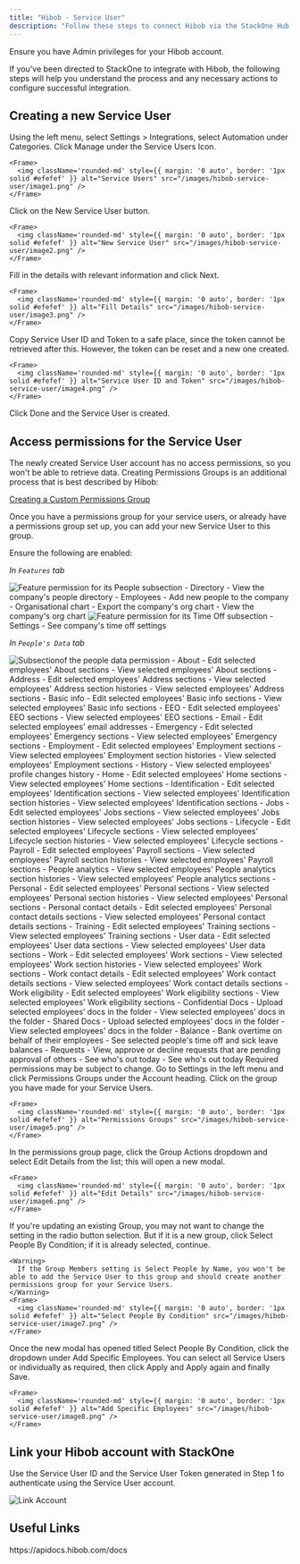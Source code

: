 ```yaml
---
title: "Hibob - Service User"
description: "Follow these steps to connect Hibob via the StackOne Hub successfully."
---
```



<Warning>
  Ensure you have Admin privileges for your Hibob account.
</Warning>

If you've been directed to StackOne to integrate with Hibob, the following steps will help you understand the process and any necessary actions to configure successful integration.

## Creating a new Service User

<Steps>
  <Step title="Navigate to Service Users">
    Using the left menu, select Settings > Integrations, select Automation under Categories. Click Manage under the Service Users Icon.

    <Frame>
      <img className='rounded-md' style={{ margin: '0 auto', border: '1px solid #efefef' }} alt="Service Users" src="/images/hibob-service-user/image1.png" />
    </Frame>
  </Step>

  <Step title="Create New Service User">
    Click on the New Service User button.

    <Frame>
      <img className='rounded-md' style={{ margin: '0 auto', border: '1px solid #efefef' }} alt="New Service User" src="/images/hibob-service-user/image2.png" />
    </Frame>
  </Step>

  <Step title="Fill in Details">
    Fill in the details with relevant information and click Next.

    <Frame>
      <img className='rounded-md' style={{ margin: '0 auto', border: '1px solid #efefef' }} alt="Fill Details" src="/images/hibob-service-user/image3.png" />
    </Frame>
  </Step>

  <Step title="Copy Service User ID and Token">
    Copy Service User ID and Token to a safe place, since the token cannot be retrieved after this. However, the token can be reset and a new one created.

    <Frame>
      <img className='rounded-md' style={{ margin: '0 auto', border: '1px solid #efefef' }} alt="Service User ID and Token" src="/images/hibob-service-user/image4.png" />
    </Frame>
  </Step>

  <Step title="Finish Creation">
    Click Done and the Service User is created.
  </Step>
</Steps>

## Access permissions for the Service User

The newly created Service User account has no access permissions, so you won't be able to retrieve data. Creating Permissions Groups is an additional process that is best described by Hibob:

[Creating a Custom Permissions Group](https://help.hibob.com/hc/en-us/articles/4409776408209-Create-a-custom-permission-group)

Once you have a permissions group for your service users, or already have a permissions group set up, you can add your new Service User to this group.

Ensure the following are enabled:

*In `Features` tab*
<Accordion title="People">
<Frame>
  <img className='rounded-md' style={{ margin: '0 auto', border: '1px solid #efefef' }} alt="Feature permission for its People subsection" src="/images/hibob-service-user/image_features_tab.png" />
</Frame>
- Directory
  - View the company's people directory
- Employees
  - Add new people to the company
- Organisational chart
  - Export the company's org chart
  - View the company's org chart
</Accordion>

<Accordion title="Time off">
<Frame>
  <img className='rounded-md' style={{ margin: '0 auto', border: '1px solid #efefef' }} alt="Feature permission for its Time Off subsection" src="/images/hibob-service-user/image_features_time_off.png" />
</Frame>
- Settings
  - See company's time off settings
</Accordion>


*In `People's Data` tab*
<Accordion title="People">
<Frame>
  <img className='rounded-md' style={{ margin: '0 auto', border: '1px solid #efefef' }} alt="Subsectionof the people data permission" src="/images/hibob-service-user/image_people_data_tab.png" />
</Frame>
- About
  - Edit selected employees' About sections
  - View selected employees' About sections
- Address
  - Edit selected employees' Address sections
  - View selected employees' Address section histories
  - View selected employees' Address sections
- Basic info
  - Edit selected employees' Basic info sections
  - View selected employees' Basic info sections
- EEO
  - Edit selected employees' EEO sections
  - View selected employees' EEO sections
- Email
  - Edit selected employees' email addresses
- Emergency
  - Edit selected employees' Emergency sections
  - View selected employees' Emergency sections
- Employment
  - Edit selected employees' Employment sections
  - View selected employees' Employment section histories
  - View selected employees' Employment sections
- History
  - View selected employees' profile changes history
- Home
  - Edit selected employees' Home sections
  - View selected employees' Home sections
- Identification
  - Edit selected employees' Identification sections
  - View selected employees' Identification section histories
  - View selected employees' Identification sections
- Jobs
  - Edit selected employees' Jobs sections
  - View selected employees' Jobs section histories
  - View selected employees' Jobs sections
- Lifecycle
  - Edit selected employees' Lifecycle sections
  - View selected employees' Lifecycle section histories
  - View selected employees' Lifecycle sections
- Payroll
  - Edit selected employees' Payroll sections
  - View selected employees' Payroll section histories
  - View selected employees' Payroll sections
- People analytics
  - View selected employees' People analytics section histories
  - View selected employees' People analytics sections
- Personal
  - Edit selected employees' Personal sections
  - View selected employees' Personal section histories
  - View selected employees' Personal sections
- Personal contact details
  - Edit selected employees' Personal contact details sections
  - View selected employees' Personal contact details sections
- Training
  - Edit selected employees' Training sections
  - View selected employees' Training sections
- User data
  - Edit selected employees' User data sections
  - View selected employees' User data sections
- Work
  - Edit selected employees' Work sections
  - View selected employees' Work section histories
  - View selected employees' Work sections
- Work contact details
  - Edit selected employees' Work contact details sections
  - View selected employees' Work contact details sections
- Work eligibility
  - Edit selected employees' Work eligibility sections
  - View selected employees' Work eligibility sections
</Accordion>

<Accordion title="Documents">
- Confidential Docs
  - Upload selected employees’ docs in the folder
  - View selected employees' docs in the folder
- Shared Docs
  - Upload selected employees’ docs in the folder
  - View selected employees' docs in the folder
</Accordion>

<Accordion title="Time off">
- Balance
  - Bank overtime on behalf of their employees
  - See selected people's time off and sick leave balances
- Requests
  - View, approve or decline requests that are pending approval of others
- See who's out today
  - See who's out today
</Accordion>

<Warning>
  Required permissions may be subject to change.
</Warning>

<Steps>
  <Step title="Navigate to Permissions Groups">
    Go to Settings in the left menu and click Permissions Groups under the Account heading. Click on the group you have made for your Service Users.

    <Frame>
      <img className='rounded-md' style={{ margin: '0 auto', border: '1px solid #efefef' }} alt="Permissions Groups" src="/images/hibob-service-user/image5.png" />
    </Frame>
  </Step>

  <Step title="Edit Permissions Group">
    In the permissions group page, click the Group Actions dropdown and select Edit Details from the list; this will open a new modal.

    <Frame>
      <img className='rounded-md' style={{ margin: '0 auto', border: '1px solid #efefef' }} alt="Edit Details" src="/images/hibob-service-user/image6.png" />
    </Frame>
  </Step>

  <Step title="Select People By Condition">
    If you're updating an existing Group, you may not want to change the setting in the radio button selection. But if it is a new group, click Select People By Condition; if it is already selected, continue.

    <Warning>
      If the Group Members setting is Select People by Name, you won't be able to add the Service User to this group and should create another permissions group for your Service Users.
    </Warning>
    <Frame>
      <img className='rounded-md' style={{ margin: '0 auto', border: '1px solid #efefef' }} alt="Select People By Condition" src="/images/hibob-service-user/image7.png" />
    </Frame>
  </Step>

  <Step title="Add Specific Employees">
    Once the new modal has opened titled Select People By Condition, click the dropdown under Add Specific Employees. You can select all Service Users or individually as required, then click Apply and Apply again and finally Save.

    <Frame>
      <img className='rounded-md' style={{ margin: '0 auto', border: '1px solid #efefef' }} alt="Add Specific Employees" src="/images/hibob-service-user/image8.png" />
    </Frame>
  </Step>
</Steps>

## Link your Hibob account with StackOne

Use the Service User ID and the Service User Token generated in Step 1 to authenticate using the Service User account.

<Frame>
  <img className='rounded-md' style={{ margin: '0 auto', border: '1px solid #efefef' }} alt="Link Account" src="/images/hibob-service-user/image9.png" />
</Frame>

<IntegrationFooter />

## Useful Links
<Card title="API Reference" icon="link" href="https://apidocs.hibob.com/docs">
    https://apidocs.hibob.com/docs
</Card>

